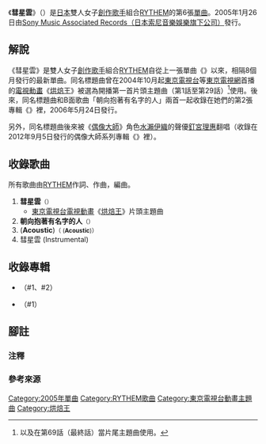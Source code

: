 {{refimprove|time=2017-02-05T08:42:32+00:00}}
{{Infobox Single
| Name           = 彗星雲<br /><small>（{{lang|ja|ホウキ雲}}）</small>
| Artist         = [[Rythem|RYTHEM]]
| Album          = {{link-ja|夢現Factory|夢現ファクトリー}}（#1、#2） 
| A-side         = 
| B-side         = 朝向抱著有名字的人<br />萬華鏡閃亮閃耀 (Acoustic)
| Released       = [[2005年|2005年]][[1月26日|1月26日]]
| Format         = [[單曲|12cm單曲]]
| Recorded       = 
| Genre          = [[日本流行音樂|J-POP]]、[[動畫歌曲|動畫歌曲]]
| Label          = [[日本索尼音樂娛樂|Sony Music Associated Records]]
| Writer         = RYTHEM
| Producer       = 
| Certification  =
| Chart position = * 第12名<small>（[[Oricon公信榜|Oricon]]）</small><ref name="os">{{Cite web|date=|url=http://www.oricon.co.jp/prof/artist/319325/products/music/579550/1/|title=「彗星雲」RYTHEM|work=|publisher=[[Oricon|Oricon NEWS]]|language=ja|accessdate=2017-02-04|archive-date=2014-03-04|archive-url=https://web.archive.org/web/20140304003707/http://www.oricon.co.jp/prof/artist/319325/products/music/579550/1/|dead-url=no}}</ref>
* 上榜13次<small>（Oricon）</small><ref name="os" />
| Last single    = {{link-ja|萬華鏡閃亮閃耀|万華鏡キラキラ}}<br />（2004年）
| This single    = '''彗星雲'''<br />（2005年）
| Next single    = {{link-ja|三日月狂想曲|三日月ラプソディー}}<br />（2005年）
}}
《'''彗星雲'''》（{{lang-ja|ホウキ雲}}）是[[日本|日本]]雙人女子[[創作歌手|創作歌手]]組合[[Rythem|RYTHEM]]的第6張[[單曲|單曲]]。2005年1月26日由[[日本索尼音樂娛樂|Sony Music Associated Records（日本索尼音樂娛樂旗下公司）]]發行。

== 解說 ==
《彗星雲》是雙人女子[[創作歌手|創作歌手]]組合[[Rythem|RYTHEM]]自從上一張單曲《{{link-ja|萬華鏡閃亮閃耀|万華鏡キラキラ}}》以來，相隔8個月發行的最新單曲。同名標題曲曾在2004年10月起[[東京電視台|東京電視台]]等[[東京電視網|東京電視網]]首播的[[電視動畫|電視動畫]]《[[日式麵包王|烘焙王]]》被選為開播第一首片頭主題曲（第1話至第29話）<ref group="注">以及在第69話（最終話）當片尾主題曲使用。</ref>使用。後來，同名標題曲和B面歌曲「朝向抱著有名字的人」兩首一起收錄在她們的第2張專輯《{{link-ja|夢現Factory|夢現ファクトリー}}》裡，2006年5月24日發行。

另外，同名標題曲後來被《[[偶像大師_(動畫)|偶像大師]]》角色[[偶像大師系列角色列表#水瀨伊織|水瀨伊織]]的聲優[[釘宮理惠|釘宮理惠]]翻唱（收錄在2012年9月5日發行的偶像大師系列專輯《{{lang|ja|{{link-ja|THE IDOLM@STER ANIM@TION MASTER 生っすかSPECIAL 02|THE IDOLM@STER ANIM@TION MASTER 生っすかSPECIAL}}}}》裡）。

== 收錄歌曲 ==
所有歌曲由[[Rythem|RYTHEM]]作詞、作曲，{{link-ja|CHOKKAKU|CHOKKAKU}}編曲。
# '''彗星雲'''<small>（'''{{lang|ja|ホウキ雲}}'''）</small>
#* [[東京電視台|東京電視台]][[電視動畫|電視動畫]]《[[日式麵包王|烘焙王]]》片頭主題曲
# '''朝向抱著有名字的人'''<small>（'''{{lang|ja|名を持つ人へ}}'''）</small>
# '''{{link-ja|萬華鏡閃亮閃耀|万華鏡キラキラ}}''' ('''Acoustic''')<small>（'''{{lang|ja|万華鏡キラキラ}}''' ('''Acoustic''')）</small>
# 彗星雲 (Instrumental)

== 收錄專輯 ==
* {{link-ja|夢現Factory|夢現ファクトリー}}（#1、#2）
* {{link-ja|BEST STORY|BEST STORY}}（#1）

== 腳註 ==
=== 注釋 ===
{{reflist|group="注"}}

=== 參考來源 ===
{{reflist}}

{{RYTHEM}}
{{烘焙王}}
{{DEFAULTSORT:Hōki Gumo}}
[[Category:2005年單曲|Category:2005年單曲]]
[[Category:RYTHEM歌曲|Category:RYTHEM歌曲]]
[[Category:東京電視台動畫主題曲|Category:東京電視台動畫主題曲]]
[[Category:烘焙王|Category:烘焙王]]